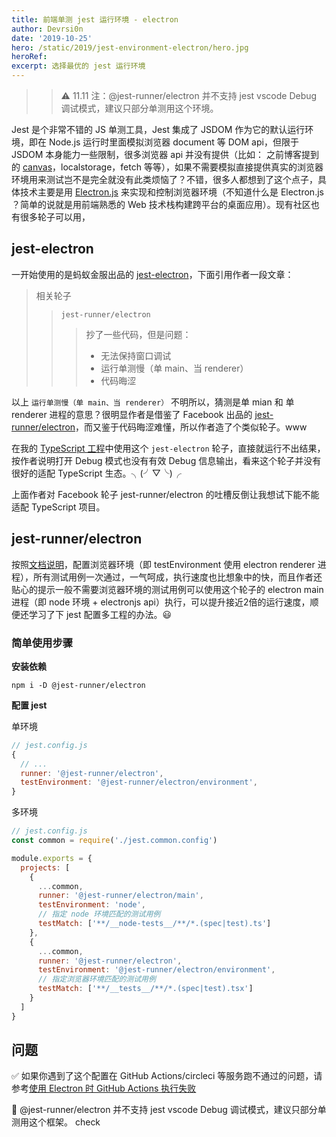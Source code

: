 ```yaml
---
title: 前端单测 jest 运行环境 - electron
author: Devrsi0n
date: '2019-10-25'
hero: /static/2019/jest-environment-electron/hero.jpg
heroRef:
excerpt: 选择最优的 jest 运行环境
---
```


>> ⚠️ 11.11 注：@jest-runner/electron 并不支持 jest vscode Debug 调试模式，建议只部分单测用这个环境。

Jest 是个非常不错的 JS 单测工具，Jest 集成了 JSDOM 作为它的默认运行环境，即在 Node.js 运行时里面模拟浏览器 document 等 DOM api，但限于 JSDOM 本身能力一些限制，很多浏览器 api 并没有提供（比如： 之前博客提到的 [canvas](/articles/test-canvas-with-jest)，localstorage，fetch 等等），如果不需要模拟直接提供真实的浏览器环境用来测试岂不是完全就没有此类烦恼了？不错，很多人都想到了这个点子，具体技术主要是用 [Electron.js](https://electronjs.org/) 来实现和控制浏览器环境（不知道什么是 Electron.js ？简单的说就是用前端熟悉的 Web 技术栈构建跨平台的桌面应用）。现有社区也有很多轮子可以用，

## jest-electron

一开始使用的是蚂蚁金服出品的 [jest-electron](https://juejin.im/post/5d88ba23e51d4561b416d549)，下面引用作者一段文章：

> 相关轮子
>> `jest-runner/electron`
>>> 抄了一些代码，但是问题：
>>> - 无法保持窗口调试
>>> - 运行单测慢（单 main、当 renderer）
>>> - 代码晦涩

以上 `运行单测慢（单 main、当 renderer）` 不明所以，猜测是单 mian 和 单 renderer 进程的意思？很明显作者是借鉴了 Facebook 出品的 [jest-runner/electron](https://github.com/facebook-atom/jest-electron-runner)，而又鉴于代码晦涩难懂，所以作者造了个类似轮子。www

在我的 [TypeScript 工程](https://github.com/Devrsi0n/Algorithms/tree/master/algs4)中使用这个 `jest-electron` 轮子，直接就运行不出结果，按作者说明打开 Debug 模式也没有有效 Debug 信息输出，看来这个轮子并没有很好的适配 TypeScript 生态。╮(╯▽╰)╭

上面作者对 Facebook 轮子 jest-runner/electron 的吐槽反倒让我想试下能不能适配 TypeScript 项目。

## jest-runner/electron

按照[文档说明](https://github.com/facebook-atom/jest-electron-runner)，配置浏览器环境（即 testEnvironment 使用 electron renderer 进程），所有测试用例一次通过，一气呵成，执行速度也比想象中的快，而且作者还贴心的提示一般不需要浏览器环境的测试用例可以使用这个轮子的 electron main 进程（即 node 环境 + electronjs api）执行，可以提升接近2倍的运行速度，顺便还学习了下 jest 配置多工程的办法。😃

### 简单使用步骤

**安装依赖**

```shell
npm i -D @jest-runner/electron
```

**配置 jest**

单环境

```js
// jest.config.js
{
  // ...
  runner: '@jest-runner/electron',
  testEnvironment: '@jest-runner/electron/environment',
}
```

多环境

```js
// jest.config.js
const common = require('./jest.common.config')

module.exports = {
  projects: [
    {
      ...common,
      runner: '@jest-runner/electron/main',
      testEnvironment: 'node',
      // 指定 node 环境匹配的测试用例
      testMatch: ['**/__node-tests__/**/*.(spec|test).ts']
    },
    {
      ...common,
      runner: '@jest-runner/electron',
      testEnvironment: '@jest-runner/electron/environment',
      // 指定浏览器环境匹配的测试用例
      testMatch: ['**/__tests__/**/*.(spec|test).tsx']
    }
  ]
}
```

## 问题

✅ 如果你遇到了这个配置在 GitHub Actions/circleci 等服务跑不通过的问题，请参考[使用 Electron 时 GitHub Actions 执行失败](/articles/github-actions-ci-failed-with-electron)

🚧 @jest-runner/electron 并不支持 jest vscode Debug 调试模式，建议只部分单测用这个框架。
check
